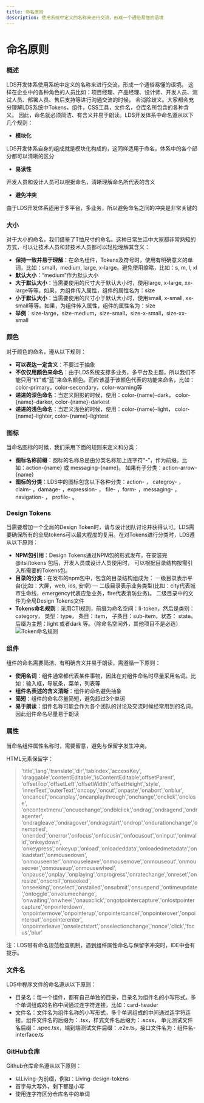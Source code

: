 ```yaml
---
title: 命名原则
description: 使用系统中定义的名称来进行交流，形成一个通俗易懂的语境
---
```


# 命名原则

### 概述

LDS开发体系使用系统中定义的名称来进行交流，形成一个通俗易懂的语境。
这样在企业中的各种角色的人员比如：项目经理、产品经理、设计师、开发人员、测试人员、部署人员、售后支持等进行沟通交流的时候，
会消除歧义。大家都会充分理解LDS系统中Tokens，组件，CSS工具，文件名，仓库名所包含的各种含义。
因此，命名就必须简洁、有含义并易于朗读。LDS开发体系中命名遵从以下几个规则：

- **模块化**

LDS开发体系自身的组成就是模块化构成的，这同样适用于命名。体系中的各个部分都可以清晰的区分

- **易读性**

开发人员和设计人员可以根据命名，清晰理解命名所代表的含义

- **避免冲突**

由于LDS开发体系适用于多平台，多业务，所以避免命名之间的冲突是非常关键的

### 大小

对于大小的命名，我们借鉴了T恤尺寸的命名。这种日常生活中大家都非常熟知的方式，可以让技术人员和非技术人员都可以轻松理解其含义：

- **保持一致并易于理解**：在命名组件，Tokens及符号时，使用有明确意义的单词，比如：small，medium, large, x-large。避免使用缩略，比如：s, m, l, xl
- **默认大小**：“medium”作为默认大小
- **大于默认大小**：当需要使用的尺寸大于默认大小时，使用large, x-large, xx-large等等。如果，为组件传入属性，组件的属性名为：size
- **小于默认大小**：当需要使用的尺寸小于默认大小时，使用small, x-small, xx-small等等。如果，为组件传入属性，组件的属性名为：size
- **举例**：size-large，size-medium，size-small，size-x-small，size-xx-small

### 颜色

对于颜色的命名，遵从以下规则：

- **可以表达一定含义**：不要过于抽象
- **不仅仅用颜色来命名**：由于LDS系统支撑多业务，多平台及主题，所以我们不能只用“红”或“蓝”来命名颜色。而应该基于该颜色代表的功能来命名，比如：color-primary，color-secondary，color-warning等
- **递进的深色命名**：当定义阴影的时候，使用：color-\{name\}-dark， color-\{name\}-darker, color-\{name\}-darkest
- **递进的浅色命名**：当定义浅色的时候，使用：color-\{name\}-light， color-\{name\}-lighter, color-\{name\}-lightest

### 图标

当命名图标的时候，我们采用下面的规则来定义和分类：

- **图标名称前缀**：图标的名称总是由分类名称加上连字符“-”，作为前缀。比如：action-\{name\} 或 messaging-\{name\}。
如果有子分类：action-arrow-\{name\}
- **图标的分类**：LDS中的图标包含以下各种分类：action- ， categroy- ，claim- ，damage- ，expression- ，
file- ，form- ，messaging- ，navigation- ， profile- 。

### Design Tokens

当需要增加一个全局的Design Token时，请与设计团队讨论并获得认可。LDS需要确保所有的全局tokens可以最大程度的复用。在对Tokens进行分类时，LDS遵从以下原则：

- **NPM包引用**：Design Tokens通过NPM包的形式发布，在安装完@itsi/tokens 包后，开发人员或设计人员使用时，
可以根据目录结构按需引入所需要的Tokens包。
- **目录的分类**：在发布的npm包中，包含的目录结构组成为： 一级目录表示平台(比如：大屏，web, ios, 安卓) — 二级目录表示业务类型(比如：city代表城市生命线，emergency代表应急业务，fire代表消防业务)。
二级目录中的文件为全局Design Tokens文件
- **Tokens命名规则**：采用CTI规则，前缀为命名空间：li-token，然后是类别：category， 类型：type，
条目：item， 子条目：sub-item，状态： state。后缀为主题：light 或者dark 等。（除命名空间外，其他项目不是必选）
![Token命名规则](/img/tokenname.svg)

### 组件

组件的命名需要简洁、有明确含义并易于朗读，需遵循一下原则：

- **使用名词**：组件通常都代表某件事物，因此在对组件命名时尽量采用名词。比如：输入框，导航条，菜单，列表等
- **组件名表述的含义清晰**：组件的命名避免抽象
- **简短**：组件的命名尽量简短，避免超过3个单词
- **易于朗读**：组件名称可能会作为各个团队的讨论及交流时候经常用到的名词，因此组件命名尽量易于朗读

### 属性

当命名组件属性名称时，需要留意，避免与保留字发生冲突。

HTML元素保留字：


> 'title','lang','translate','dir','tabIndex','accessKey',
'draggable','contentEditable','isContentEditable',offsetParent',
'offsetTop','offsetLeft','offsetWidth','offsetHeight','style',
'innerText','outerText','oncopy','oncut','onpaste','onabort','onblur',
'oncancel','oncanplay','oncanplaythrough','onchange','onclick','onclose',
'oncontextmenu','oncuechange','ondblclick','ondrag','ondragend','ondragenter',
'ondragleave','ondragover','ondragstart','ondrop','ondurationchange','onemptied',
'onended','onerror','onfocus','onfocusin','onfocusout','oninput','oninvalid','onkeydown',
'onkeypress','onkeyup','onload','onloadeddata','onloadedmetadata','onloadstart','onmousedown',
'onmouseenter','onmouseleave','onmousemove','onmouseout','onmouseover','onmouseup','onmousewheel',
'onpause','onplay','onplaying','onprogress','onratechange','onreset','onresize','onscroll','onseeked',
'onseeking','onselect','onstalled','onsubmit','onsuspend','ontimeupdate','ontoggle','onvolumechange',
'onwaiting','onwheel','onauxclick','ongotpointercapture','onlostpointercapture','onpointerdown',
'onpointermove','onpointerup','onpointercancel','onpointerover','onpointerout','onpointerenter',
'onpointerleave','onselectstart','onselectionchange','nonce','click','focus','blur'

注：LDS带有命名规范检查机制，遇到组件属性命名与保留字冲突时，IDE中会有提示。

### 文件名

LDS中程序文件的命名遵从以下原则：

- 目录名：每一个组件，都有自己单独的目录，目录名为组件名的小写形式。多个单词组成的名称中间通过连字符连接，比如：card-header
- 文件名：文件名为组件名称的小写形式，多个单词组成的中间通过连字符连接。组件文件名的后缀为：.tsx，样式文件名后缀为：.scss，
单元测试文件名后缀：.spec.tsx，端到端测试文件后缀：.e2e.ts，接口文件名为：组件名-interface.ts

### GitHub仓库

Github仓库命名遵从以下原则：

- 以Living-为前缀，例如：Living-design-tokens
- 首字母大写外，剩下都是小写
- 使用连字符区分仓库名中的单词
